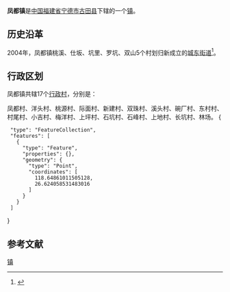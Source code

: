 {{中国乡级行政区
| 行政区全称 = 凤都镇
| 景观照片文件名 =
| 景观照片描述 =
| 汉语拼音 =
| 通用拼音 =
| 注音符號 =
| 其它标音类型1 =
| 其它标音1 =
| 其它标音类型2 =
| 其它标音2 =
| 其它语言类型1 =
| 其它语言地名1 =
| 其它语言类型2 =
| 其它语言地名2 =
| 上级行政区 = [[福建省|福建省]][[宁德市|宁德市]][[古田县|古田县]]
| 行政区类别 = [[镇|镇]]
| 行政区划代码 =350922106
| 地理坐标 =
| 总面积 =
| 户籍人口 =
| 户籍人口年份 =
| 常住人口 =
| 常住人口年份 =
| 人口密度 =
| 行政区划 =
| 官方网站 =
| 政府驻地 =
| 邮政编码 =
| 毗邻行政区 =
| 位置图文件名 =
| 位置图描述 =
}}
'''凤都镇'''是[[中华人民共和国|中国]][[福建省|福建省]][[宁德市|宁德市]][[古田县|古田县]]下辖的一个[[镇|镇]]。

== 历史沿革 ==
2004年，凤都镇桃溪、仕坂、坑里、罗坑、双山5个村划归新成立的[[城东街道|城东街道]]<ref>{{cite web|author=福建省人民政府|title=福建省人民政府关于撤销古田县新城镇、松吉乡、湖滨乡设立城东街道办事处、城西街道办事处的批复|url=http://www.fujian.gov.cn/zfxxgkl/xxgkml/jgzz/mzcjbzzc/200805/t20080527_72050.htm|accessdate=2011-11-23|date=2004-04-05|year=2004|deadurl=yes|archiveurl=https://archive.is/20120730171522/http://www.fujian.gov.cn/zfxxgkl/xxgkml/jgzz/mzcjbzzc/200805/t20080527_72050.htm|archivedate=2012-07-30}}</ref>。

== 行政区划 ==

凤都镇共辖17个[[行政村|行政村]]，分别是：

凤都村、洋头村、桃源村、际面村、新建村、双珠村、溪头村、碗厂村、东村村、村尾村、小吉村、梅洋村、上坪村、石坑村、石峰村、上地村、长坑村、林场。<mapframe latitude="26.623905" longitude="118.648224" zoom="13" width="400" height="283" align="right">
{
  "type": "FeatureCollection",
  "features": [
    {
      "type": "Feature",
      "properties": {},
      "geometry": {
        "type": "Point",
        "coordinates": [
          118.64861011505128,
          26.624058531483016
        ]
      }
    }
  ]
}
</mapframe>

== 参考文献 ==
{{Reflist}}

{{古田县行政区划}}
{{福建小作品}}
[[Category:古田县乡镇|镇]]